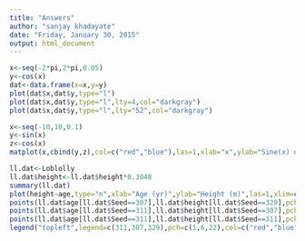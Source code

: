 ```yaml
---
title: "Answers"
author: "sanjay khadayate"
date: "Friday, January 30, 2015"
output: html_document
---
```


```r
x<-seq(-2*pi,2*pi,0.05) 
y<-cos(x) 
dat<-data.frame(x=x,y=y) 
plot(dat$x,dat$y,type="l") 
plot(dat$x,dat$y,type="l",lty=4,col="darkgray") 
plot(dat$x,dat$y,type="l",lty="52",col="darkgray")

```

```r

x<-seq(-10,10,0.1) 
y<-sin(x) 
z<-cos(x) 
matplot(x,cbind(y,z),col=c("red","blue"),las=1,xlab="x",ylab="Sine(x) or Cosine(x)",lty=1:2,type="l")

```


```r
ll.dat<-Loblolly 
ll.dat$height<-ll.dat$height*0.3048 
summary(ll.dat) 
plot(height~age,type="n",xlab="Age (yr)",ylab="Height (m)",las=1,xlim=c(0,25),data=ll.dat) 
points(ll.dat$age[ll.dat$Seed==307],ll.dat$height[ll.dat$Seed==329],pch=1,col="red",type="o") 
points(ll.dat$age[ll.dat$Seed==311],ll.dat$height[ll.dat$Seed==307],pch=6,col="blue",type="o") 
points(ll.dat$age[ll.dat$Seed==311],ll.dat$height[ll.dat$Seed==311],pch=22,col="black",type="o") 
legend("topleft",legend=c(311,307,329),pch=c(1,6,22),col=c("red","blue","black"))


```





